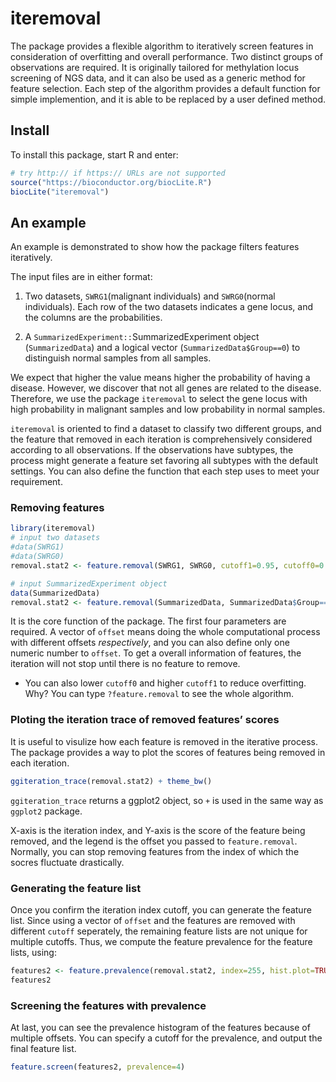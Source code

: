 <!--
%\VignetteEngine{knitr::knitr}
%\VignetteIndexEntry{An introduction to iteremoval}
-->

# iteremoval
The package provides a flexible algorithm to iteratively screen features in consideration of overfitting and overall performance. Two distinct groups of observations are required. It is originally tailored for methylation locus screening of NGS data, and it can also be used as a generic method for feature selection. Each step of the algorithm provides a default function for simple implemention, and it is able to be replaced by a user defined method.

## Install
To install this package, start R and enter:

```{r eval=FALSE}
# try http:// if https:// URLs are not supported
source("https://bioconductor.org/biocLite.R")
biocLite("iteremoval")
```

## An example
An example is demonstrated to show how the package filters features iteratively.

The input files are in either format:

1. Two datasets, `SWRG1`(malignant individuals) and `SWRG0`(normal individuals). Each row of the two datasets indicates a gene locus, and the columns are the probabilities. 

2. A `SummarizedExperiment::`SummarizedExperiment object (`SummarizedData`) and a logical vector (`SummarizedData$Group==0`) to distinguish normal samples from all samples.

We expect that higher the value means higher the probability of having a disease. However, we discover that not all genes are related to the disease. Therefore, we use the package `iteremoval` to select the gene locus with high probability in malignant samples and low probability in normal samples. 

`iteremoval` is oriented to find a dataset to classify two different groups, and the feature that removed in each iteration is comprehensively considered according to all observations. If the observations have subtypes, the process might generate a feature set favoring all subtypes with the default settings. You can also define the function that each step uses to meet your requirement.

### Removing features
```{r}
library(iteremoval)
# input two datasets
#data(SWRG1)
#data(SWRG0)
removal.stat2 <- feature.removal(SWRG1, SWRG0, cutoff1=0.95, cutoff0=0.95, offset=c(0.25, 0.5, 2, 4))
```

```{r eval=FALSE}
# input SummarizedExperiment object
data(SummarizedData)
removal.stat2 <- feature.removal(SummarizedData, SummarizedData$Group==0, cutoff1=0.95, cutoff0=0.95, offset=c(0.25, 0.5, 2, 4))
```

It is the core function of the package. The first four parameters are required. A vector of `offset` means doing the whole computational process with different offsets *respectively*, and you can also define only one numeric number to `offset`. To get a overall information of features, the iteration will not stop until there is no feature to remove.

- You can also lower `cutoff0` and higher `cutoff1` to reduce overfitting. Why? You can type `?feature.removal` to see the whole algorithm.

### Ploting the iteration trace of removed features' scores
It is useful to visulize how each feature is removed in the iterative process. The package provides a way to plot the scores of features being removed in each iteration.

```{r echo=TRUE}
ggiteration_trace(removal.stat2) + theme_bw()
```

`ggiteration_trace` returns a ggplot2 object, so `+` is used in the same way as `ggplot2` package.

X-axis is the iteration index, and Y-axis is the score of the feature being removed, and the legend is the offset you passed to `feature.removal`. Normally, you can stop removing features from the index of which the socres fluctuate drastically.

### Generating the feature list
Once you confirm the iteration index cutoff, you can generate the feature list. Since using a vector of `offset` and the features are removed with different `cutoff` seperately, the remaining feature lists are not unique for multiple cutoffs. Thus, we compute the feature prevalence for the feature lists, using:

```{r echo=TRUE}
features2 <- feature.prevalence(removal.stat2, index=255, hist.plot=TRUE)
features2
```

### Screening the features with prevalence
At last, you can see the prevalence histogram of the features because of multiple offsets. You can specify a cutoff for the prevalence, and output the final feature list.

```{r echo=TRUE}
feature.screen(features2, prevalence=4)
```
